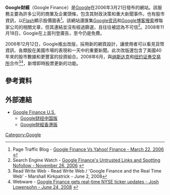 {{noteTA|G1=IT}}
{{Infobox Software 
| name = Google財經
| logo = Google Finance logo.gif
| screenshot = <!-- Deleted image removed: [[Image:GoogleFinanceMasterCardIncorporated.png|center]] -->
| caption = <!--A screenshot of [[MasterCard|MasterCard]]'s stock graph shown on Google Finance.-->
| developer = [[Google|Google]] 
| released = {{start date and age|2006|3|21}}
| latest_release_date =
| latest_preview_version =
| latest_preview_date =
| operating_system = 
| genre = 線上[[財經|財經]]訊息
| license =
| website = [https://www.google.com/finance www.google.com/finance]
}}
'''Google財經'''（Google Finance）是[[Google|Google]]在2006年3月21日發布的網站。該服務主要為許多公司的商業及企業頭條，包含其財政決策和重大新聞事件。也有股市資訊，以[[Adobe_Flash|Flash]]顯示股價圖表<ref>Page Traffic Blog - [http://www.pagetrafficblog.com/google-finance-vs-yahoo-finance/76/ Google Finance Vs Yahoo! Finance - March 22, 2006] {{Wayback|url=http://www.pagetrafficblog.com/google-finance-vs-yahoo-finance/76/ |date=20100106015758 }}</ref>。該網站還匯集[[Google资讯|Google资讯]]和[[Google博客搜索|Google博客搜索]]裡每家公司的相關文章，但其連結並沒有經過篩選，且往往被認為不可信<ref>Search Engine Watch - [http://blog.searchenginewatch.com/blog/061122-125109 Google Finance's Untrusted Links and Spotting Nofollow - November 26, 2006] {{Wayback|url=http://blog.searchenginewatch.com/blog/061122-125109 |date=20081227100155 }}</ref>。2008年11月18日，Google在上面刊登廣告，至今仍是免費。

2006年12月12日，Google推出改版，採用新的網頁設計，讓使用者可以看見貨幣資訊、各類股在美國市場的表現和一天中的重要新聞。此次改版還包含了美國40年來的股市數據和更豐富的投資組合。2008年6月，與[[纳斯达克|纳斯达克]]和[[纽约证券交易所|纽约证券交易所]]合作<ref>Read Write Web - Read Write Web / 'Google Finance and the Real Time Web' - Marshall Kirkpatrick - June 2, 2008</ref><ref>Webware - [http://news.cnet.com/8301-17939_109-9976251-2.html Google Finance gets real-time NYSE ticker updates - Josh Lowensohn - June 24, 2008] {{Wayback|url=http://news.cnet.com/8301-17939_109-9976251-2.html |date=20130914112320 }}</ref>，新增即時股票更新的功能。

== 參考資料 ==
{{reflist}}

== 外部連結 ==
* [http://www.google.com/finance Google Finance U.S.]{{Wayback|url=http://www.google.com/finance |date=20130731025529 }}{{en}}
** [http://www.google.com.hk/finance?hl=zh-CN Google财经中国版] {{Wayback|url=http://www.google.com.hk/finance?hl=zh-CN |date=20170909120406 }}{{zh-hans}}
** [http://www.google.com.hk/finance?hl=zh-TW Google財經香港版] {{Wayback|url=http://www.google.com.hk/finance?hl=zh-TW |date=20160304115021 }}{{zh-hant}}

{{Google 公司}}

[[Category:Google|Category:Google]]
